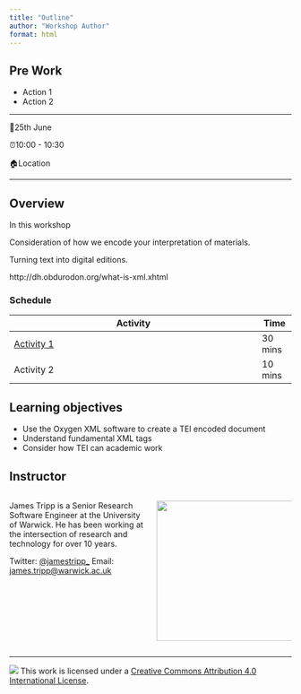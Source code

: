 ```yaml
---
title: "Outline"
author: "Workshop Author"
format: html
---
```


<!-- This template is base on https://github.com/rstudio-conf-2022/get-started-quarto -->

::: callout-tip
## Pre Work

-   Action 1
-   Action 2
:::

------------------------------------------------------------------------

<!-- Emojis are available via RStudio -->

<!-- See https://quarto.org/docs/visual-editor/content.html -->

📅25th June

⏰10:00 - 10:30

🏠Location

------------------------------------------------------------------------

## Overview

In this workshop

Consideration of how we encode your interpretation of materials.

Turning text into digital editions.

http://dh.obdurodon.org/what-is-xml.xhtml



### Schedule

<!-- Generate via https://www.tablesgenerator.com/markdown_tables -->

| Activity                                                    | Time    |
|-------------------------------------------------------------|---------|
| [Activity 1](materials/activity/01-activity1/activity1.qmd) | 30 mins |
| Activity 2                                                  | 10 mins |

## Learning objectives

-   Use the Oxygen XML software to create a TEI encoded document
-   Understand fundamental XML tags
-   Consider how TEI can academic work

## Instructor

::: columns

::: {.column width="70%"}

James Tripp is a Senior Research Software Engineer at the University of Warwick. He has been working at the intersection of research and technology for over 10 years.

Twitter: [@jamestripp_](https://twitter.com/jamestripp_)
Email: [james.tripp\@warwick.ac.uk](mailto:james.tripp@warwick.ac.uk)

:::

::: {.column width="70%"}

![](materials/images/james.jfif){fig-alt="James Tripp" fig-align="center" width="250"}

:::

:::

------------------------------------------------------------------------

<!-- Do make sure this is the right license -->

![](https://i.creativecommons.org/l/by/4.0/88x31.png) This work is licensed under a [Creative Commons Attribution 4.0 International License](https://creativecommons.org/licenses/by/4.0/).
